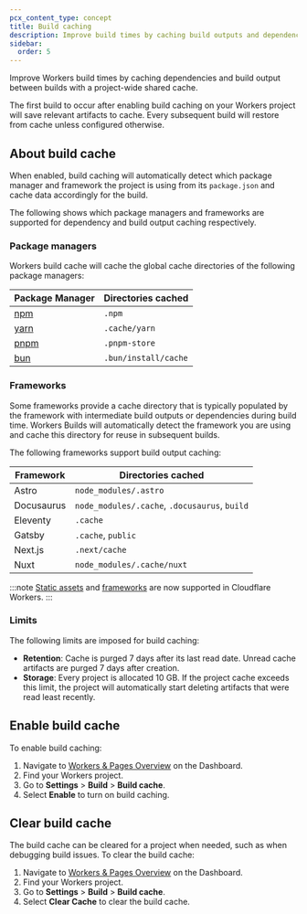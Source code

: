 ```yaml
---
pcx_content_type: concept
title: Build caching
description: Improve build times by caching build outputs and dependencies
sidebar:
  order: 5
---
```


Improve Workers build times by caching dependencies and build output between builds with a project-wide shared cache.

The first build to occur after enabling build caching on your Workers project will save relevant artifacts to cache. Every subsequent build will restore from cache unless configured otherwise.

## About build cache

When enabled, build caching will automatically detect which package manager and framework the project is using from its `package.json` and cache data accordingly for the build.

The following shows which package managers and frameworks are supported for dependency and build output caching respectively.

### Package managers

Workers build cache will cache the global cache directories of the following package managers:

| Package Manager               | Directories cached   |
| ----------------------------- | -------------------- |
| [npm](https://www.npmjs.com/) | `.npm`               |
| [yarn](https://yarnpkg.com/)  | `.cache/yarn`        |
| [pnpm](https://pnpm.io/)      | `.pnpm-store`        |
| [bun](https://bun.sh/)        | `.bun/install/cache` |

### Frameworks

Some frameworks provide a cache directory that is typically populated by the framework with intermediate build outputs or dependencies during build time. Workers Builds will automatically detect the framework you are using and cache this directory for reuse in subsequent builds.

The following frameworks support build output caching:

| Framework  | Directories cached                            |
| ---------- | --------------------------------------------- |
| Astro      | `node_modules/.astro`                         |
| Docusaurus | `node_modules/.cache`, `.docusaurus`, `build` |
| Eleventy   | `.cache`                                      |
| Gatsby     | `.cache`, `public`                            |
| Next.js    | `.next/cache`                                 |
| Nuxt       | `node_modules/.cache/nuxt`                    |

:::note
[Static assets](/workers/static-assets/) and [frameworks](/workers/frameworks/) are now supported in Cloudflare Workers.
:::

### Limits

The following limits are imposed for build caching:

- **Retention**: Cache is purged 7 days after its last read date. Unread cache artifacts are purged 7 days after creation.
- **Storage**: Every project is allocated 10 GB. If the project cache exceeds this limit, the project will automatically start deleting artifacts that were read least recently.

## Enable build cache

To enable build caching:

1. Navigate to [Workers & Pages Overview](https://dash.cloudflare.com) on the Dashboard.
2. Find your Workers project.
3. Go to **Settings** > **Build** > **Build cache**.
4. Select **Enable** to turn on build caching.

## Clear build cache

The build cache can be cleared for a project when needed, such as when debugging build issues. To clear the build cache:

1. Navigate to [Workers & Pages Overview](https://dash.cloudflare.com) on the Dashboard.
2. Find your Workers project.
3. Go to **Settings** > **Build** > **Build cache**.
4. Select **Clear Cache** to clear the build cache.

